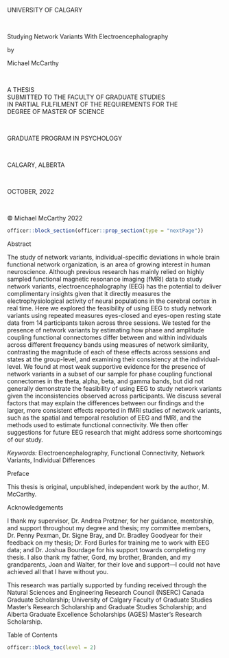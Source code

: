 :::{custom-style="Subtitle (No Spacing)"}
UNIVERSITY OF CALGARY
:::
:::{custom-style="Subtitle"}

<br>

:::
:::{custom-style="Title"}
Studying Network Variants With Electroencephalography
:::
:::{custom-style="Subtitle"}
by
:::
:::{custom-style="Author"}
Michael McCarthy
:::
:::{custom-style="Subtitle"}

<br>

:::
:::{custom-style="Subtitle (No Spacing)"}
A THESIS  
SUBMITTED TO THE FACULTY OF GRADUATE STUDIES  
IN PARTIAL FULFILMENT OF THE REQUIREMENTS FOR THE  
DEGREE OF MASTER OF SCIENCE

<br>

GRADUATE PROGRAM IN PSYCHOLOGY

<br>

CALGARY, ALBERTA

<br>

OCTOBER, 2022

<br>

&copy; Michael McCarthy 2022
:::

```r
officer::block_section(officer::prop_section(type = "nextPage"))
```

:::{custom-style="h1-pagebreak"}
Abstract
:::

The study of network variants, individual-specific deviations in whole brain functional network organization, is an area of growing interest in human neuroscience. Although previous research has mainly relied on highly sampled functional magnetic resonance imaging (fMRI) data to study network variants, electroencephalography (EEG) has the potential to deliver complimentary insights given that it directly measures the electrophysiological activity of neural populations in the cerebral cortex in real time. Here we explored the feasibility of using EEG to study network variants using repeated measures eyes-closed and eyes-open resting state data from 14 participants taken across three sessions. We tested for the presence of network variants by estimating how phase and amplitude coupling functional connectomes differ between and within individuals across different frequency bands using measures of network similarity, contrasting the magnitude of each of these effects across sessions and states at the group-level, and examining their consistency at the individual-level. We found at most weak supportive evidence for the presence of network variants in a subset of our sample for phase coupling functional connectomes in the theta, alpha, beta, and gamma bands, but did not generally demonstrate the feasibility of using EEG to study network variants given the inconsistencies observed across participants. We discuss several factors that may explain the differences between our findings and the larger, more consistent effects reported in fMRI studies of network variants, such as the spatial and temporal resolution of EEG and fMRI, and the methods used to estimate functional connectivity. We then offer suggestions for future EEG research that might address some shortcomings of our study.

*Keywords:* Electroencephalography, Functional Connectivity, Network Variants, Individual Differences

:::{custom-style="h1-pagebreak"}
Preface
:::

This thesis is original, unpublished, independent work by the author, M. McCarthy.

:::{custom-style="h1-pagebreak"}
Acknowledgements
:::

I thank my supervisor, Dr. Andrea Protzner, for her guidance, mentorship, and support throughout my degree and thesis; my committee members, Dr. Penny Pexman, Dr. Signe Bray, and Dr. Bradley Goodyear for their feedback on my thesis; Dr. Ford Burles for training me to work with EEG data; and Dr. Joshua Bourdage for his support towards completing my thesis. I also thank my father, Gord, my brother, Branden, and my grandparents, Joan and Walter, for their love and support---I could not have achieved all that I have without you.

This research was partially supported by funding received through the Natural Sciences and Engineering Research Council (NSERC) Canada Graduate Scholarship; University of Calgary Faculty of Graduate Studies Master’s Research Scholarship and Graduate Studies Scholarship; and Alberta Graduate Excellence Scholarships (AGES) Master’s Research Scholarship.

:::{custom-style="TOC Heading"}
Table of Contents
:::

```r
officer::block_toc(level = 2)
```
